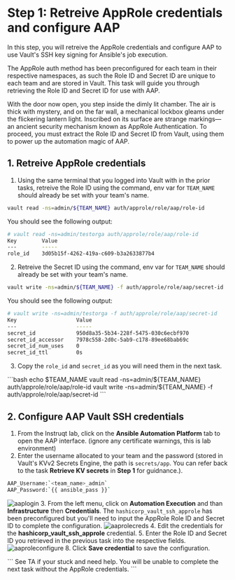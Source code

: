 # Step 1: Retreive AppRole credentials and configure AAP
In this step, you will retreive the AppRole credentials and configure AAP to use Vault's SSH key signing for Ansible's job execution.

The AppRole auth method has been preconfigured for each team in their respective namespaces, as such the Role ID and Secret ID are unique to each team and are stored in Vault. This task will guide you through retrieving the Role ID and Secret ID for use with AAP. 

With the door now open, you step inside the dimly lit chamber. The air is thick with mystery, and on the far wall, a mechanical lockbox gleams under the flickering lantern light. Inscribed on its surface are strange markings—an ancient security mechanism known as AppRole Authentication. To proceed, you must extract the Role ID and Secret ID from Vault, using them to power up the automation magic of AAP.

## 1. Retreive AppRole credentials

1. Using the same terminal that you logged into Vault with in the prior tasks, retreive the Role ID using the command, 
env var for `TEAM_NAME` should already be set with your team's name.
```bash
vault read -ns=admin/${TEAM_NAME} auth/approle/role/aap/role-id
```
You should see the following output:
```bash
# vault read -ns=admin/testorga auth/approle/role/aap/role-id
Key        Value
---        -----
role_id    3d05b15f-4262-419a-c609-b3a2633877b4
```
2. Retreive the Secret ID using the command, env var for `TEAM_NAME` should already be set with your team's name.
```bash
vault write -ns=admin/${TEAM_NAME} -f auth/approle/role/aap/secret-id
```
You should see the following output:
```bash
# vault write -ns=admin/testorga -f auth/approle/role/aap/secret-id
Key                   Value
---                   -----
secret_id             950d8a35-5b34-228f-5475-030c6ecbf970
secret_id_accessor    7978c558-2d0c-5ab9-c178-89ee68bab69c
secret_id_num_uses    0
secret_id_ttl         0s
```
3. Copy the `role_id` and `secret_id` as you will need them in the next task.

<Solution title="Solution: vault cli">
```bash
echo $TEAM_NAME
vault read -ns=admin/${TEAM_NAME} auth/approle/role/aap/role-id
vault write -ns=admin/${TEAM_NAME} -f auth/approle/role/aap/secret-id
```
</Solution>

## 2. Configure AAP Vault SSH credentials

1. From the Instruqt lab, click on the **Ansible Automation Platform** tab to open the AAP interface. (ignore any certificate warnings, this is lab environment)
2. Enter the username allocated to your team and the password (stored in Vault's KVv2 Secrets Engine, the path is `secrets/app`. You can refer back to the task **Retrieve KV secrets** in **Step 1** for guidnance.).
```bash
AAP_Username:`<team_name>_admin`  
AAP_Password:`{{ ansible_pass }}`
```
![aaplogin](https://dl.dropbox.com/scl/fi/zcugwe69mivn3tu9pgngr/aap_login.png?rlkey=opnq7rvdpe9uirqgmv9hco0oc&st=c9bicjtq&dl=0)
3. From the left menu, click on **Automation Execution** and than **Infrastructure** then **Credentials**. The `hashicorp_vault_ssh_approle` has been preconfigured but you'll need to input the AppRole Role ID and Secret ID to complete the configuration.
![aaprolecreds](https://dl.dropbox.com/scl/fi/l652u0yqcsdiz06qs13k0/approle.png?rlkey=0f7xly71ad9yj7f131w5ykli6&st=tta0f1tf&dl=0)
4. Edit the credentials for the **hashicorp_vault_ssh_approle** credential.
5. Enter the Role ID and Secret ID you retrieved in the previous task into the respective fields.
![aaproleconfigure](https://dl.dropbox.com/scl/fi/0ym73sc3pl1cyv61yprwi/approle_config.png?rlkey=se6q0v2v5lljfhjw5k7occr6x&st=qi4a4jdo&dl=0)
8. Click **Save credential** to save the configuration.


<Solution title="Solution: Update AAP AppRole credentials">
```
See TA if your stuck and need help. 
You will be unable to complete the next task without the AppRole credentials.
```
</Solution>